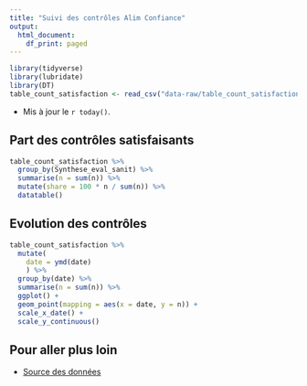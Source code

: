 ```yaml
---
title: "Suivi des contrôles Alim Confiance"
output:
  html_document:
    df_print: paged
---
```



```r
library(tidyverse)
library(lubridate)
library(DT)
table_count_satisfaction <- read_csv("data-raw/table_count_satisfaction.csv")
```

* Mis à jour le `r today()`.

## Part des contrôles satisfaisants

```r
table_count_satisfaction %>% 
  group_by(Synthese_eval_sanit) %>%
  summarise(n = sum(n)) %>%
  mutate(share = 100 * n / sum(n)) %>%
  datatable()
```

## Evolution des contrôles

```r
table_count_satisfaction %>%
  mutate(
    date = ymd(date)
    ) %>%
  group_by(date) %>%
  summarise(n = sum(n)) %>%
  ggplot() + 
  geom_point(mapping = aes(x = date, y = n)) + 
  scale_x_date() + 
  scale_y_continuous()
```


## Pour aller plus loin

* [Source des données](http://data.cquest.org/alim_confiance/)
